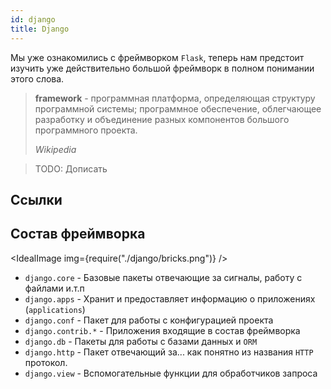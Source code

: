```yaml
---
id: django
title: Django
---
```



Мы уже ознакомились с фреймворком `Flask`, теперь нам предстоит изучить уже действительно большой фреймворк в полном понимании этого слова.

> **framework** - программная платформа, определяющая структуру программной системы; программное обеспечение, облегчающее разработку и объединение разных компонентов большого программного проекта.
>
> _Wikipedia_

> TODO: Дописать

## Ссылки

<Link
  href="https://djangoproject.com/"
  title="Djangoproject"
  caption="Основная страница проекта"
  image="https://external-content.duckduckgo.com/iu/?u=https%3A%2F%2Fwww.djangoproject.com%2Fm%2Fimg%2Flogos%2Fdjango-logo-positive.png&f=1&nofb=1"
/>

<Link
  href="https://docs.djangoproject.com/en/3.0/py-modindex/"
  title="Module Index"
  caption="Список модулей фреймворка"
/>

<Link
  href="https://docs.djangoproject.com/en/3.0/ref/"
  title="API Reference"
  caption="Справка по API. Где какие функции, что они получают, и возвращают."
/>

## Состав фреймворка

<IdealImage img={require("./django/bricks.png")} />

- `django.core` - Базовые пакеты отвечающие за сигналы, работу с файлами и.т.п
- `django.apps` - Хранит и предоставляет информацию о приложениях (`applications`)
- `django.conf` - Пакет для работы с конфигурацией проекта
- `django.contrib.*` - Приложения входящие в состав фреймворка
- `django.db` - Пакеты для работы с базами данных и `ORM`
- `django.http` - Пакет отвечающий за... как понятно из названия `HTTP` протокол.
- `django.view` - Вспомогательные функции для обработчиков запроса
